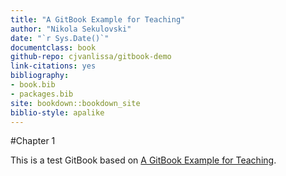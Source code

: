 ```yaml
--- 
title: "A GitBook Example for Teaching"
author: "Nikola Sekulovski"
date: "`r Sys.Date()`"
documentclass: book
github-repo: cjvanlissa/gitbook-demo
link-citations: yes
bibliography:
- book.bib
- packages.bib
site: bookdown::bookdown_site
biblio-style: apalike
---
```

#Chapter 1

This is a test GitBook based on [A GitBook Example for Teaching](https://cjvanlissa.github.io/gitbook-demo/).


